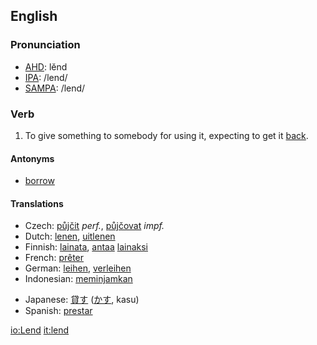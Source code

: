 ==English==
=== Pronunciation ===
*[[w:AHD|AHD]]: lĕnd
*[[w:IPA|IPA]]: /lend/
*[[w:SAMPA|SAMPA]]: /lend/

=== Verb ===
{{irregverb|'''to lend'''|'''[[lends]]'''|'''[[lent]]'''|'''[[lent]]'''|'''[[lending]]'''}}

# To give something to somebody for using it, expecting to get it [[back]].

==== Antonyms ====
*[[borrow]]

==== Translations ====
{{top}}
*Czech: [[půjčit]] ''perf.'', [[půjčovat]] ''impf.''
*Dutch: [[lenen]], [[uitlenen]]
*Finnish: [[lainata]], [[antaa]] [[laina]]ksi
*French: [[prêter]]
*German: [[leihen]], [[verleihen]]
*Indonesian: [[pinjam|meminjamkan]]
{{mid}}
*Japanese: [[貸す]] ([[かす]], kasu)
*Spanish: [[prestar]]
{{bottom}}

[[io:Lend]]
[[it:lend]]